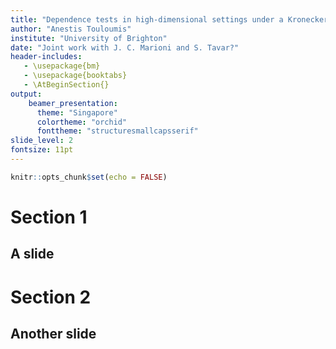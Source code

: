 ```yaml
---
title: "Dependence tests in high-dimensional settings under a Kronecker product covariance decomposition"
author: "Anestis Touloumis"
institute: "University of Brighton" 
date: "Joint work with J. C. Marioni and S. Tavar?"
header-includes:
   - \usepackage{bm}
   - \usepackage{booktabs}
   - \AtBeginSection{}
output: 
    beamer_presentation:
      theme: "Singapore"
      colortheme: "orchid"
      fonttheme: "structuresmallcapsserif"
slide_level: 2      
fontsize: 11pt  
---
```


```r
knitr::opts_chunk$set(echo = FALSE)
```

# Section 1

## A slide

# Section 2

## Another slide